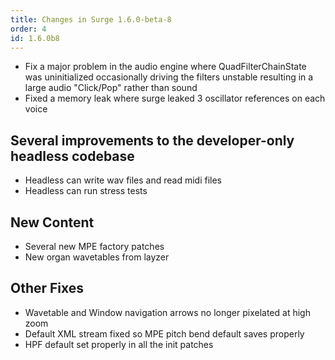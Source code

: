 ```yaml
---
title: Changes in Surge 1.6.0-beta-8
order: 4
id: 1.6.0b8
---
```


-   Fix a major problem in the audio engine where QuadFilterChainState was uninitialized
    occasionally driving the filters unstable resulting in a large audio "Click/Pop" rather than
    sound
-   Fixed a memory leak where surge leaked 3 oscillator references on each voice

## Several improvements to the developer-only headless codebase

-   Headless can write wav files and read midi files
-   Headless can run stress tests

## New Content

-   Several new MPE factory patches
-   New organ wavetables from layzer

## Other Fixes

-   Wavetable and Window navigation arrows no longer pixelated at high zoom
-   Default XML stream fixed so MPE pitch bend default saves properly
-   HPF default set properly in all the init patches
